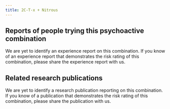 ---
title: 2C-T-x + Nitrous
---

## Reports of people trying this psychoactive combination

We are yet to identify an experience report on this combination. If you know of an experience report that demonstrates the risk rating of this combination, please share the experience report with us.

## Related research publications

We are yet to identify a research publication reporting on this combination. If you know of a publication that demonstrates the risk rating of this combination, please share the publication with us.
